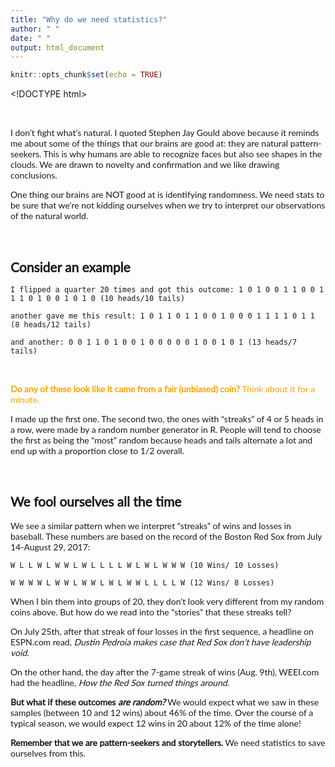 ```yaml
---
title: "Why do we need statistics?"
author: " "
date: " "
output: html_document
---
```


```r
knitr::opts_chunk$set(echo = TRUE)
```
<!DOCTYPE html>
<html>
<head>
<meta name="viewport" content="width=device-width, initial-scale=1">
<style>

/* latin-ext */
@font-face {
  font-family: 'Lato';
  font-style: normal;
  font-weight: 400;
  src: local('Lato Regular'), local('Lato-Regular'), url(https://fonts.gstatic.com/s/lato/v14/S6uyw4BMUTPHjxAwXiWtFCfQ7A.woff2) format('woff2');
  unicode-range: U+0100-024F, U+0259, U+1E00-1EFF, U+2020, U+20A0-20AB, U+20AD-20CF, U+2113, U+2C60-2C7F, U+A720-A7FF;
}
/* latin */
@font-face {
  font-family: 'Lato';
  font-style: normal;
  font-weight: 400;
  src: local('Lato Regular'), local('Lato-Regular'), url(https://fonts.gstatic.com/s/lato/v14/S6uyw4BMUTPHjx4wXiWtFCc.woff2) format('woff2');
  unicode-range: U+0000-00FF, U+0131, U+0152-0153, U+02BB-02BC, U+02C6, U+02DA, U+02DC, U+2000-206F, U+2074, U+20AC, U+2122, U+2191, U+2193, U+2212, U+2215, U+FEFF, U+FFFD;
}

p {
  font-family: 'Lato', sans-serif;
}

h1 {
  font-family: 'Lato', sans-serif;
}

h2 {
  font-family: 'Lato', sans-serif;
}

h3 {
  font-family: 'Lato', sans-serif;
}

h4 {
  font-family: 'Lato', sans-serif;
}

.list {
  font-family: 'Lato', sans-serif;
}

.list2 {
  font-family: 'Lato', sans-serif;
}

.list3 {
  font-family: 'Lato', sans-serif;
}

.list4 {
  font-family: 'Lato', sans-serif;
}

.list5 {
  font-family: 'Lato', sans-serif;
}

</style>
</head>
<body>
<div class="list">
<br>



I don't fight what's natural. I quoted Stephen Jay Gould above because it reminds me about some of the things that our brains are good at: they are natural pattern-seekers. This is why humans are able to recognize faces but also see shapes in the clouds. We are drawn to novelty and confirmation and we like drawing conclusions.

One thing our brains are NOT good at is identifying randomness. We need stats to be sure that we're not kidding ourselves when we try to interpret our observations of the natural world.

<br>

## Consider an example

```
I flipped a quarter 20 times and got this outcome: 1 0 1 0 0 1 1 0 0 1 1 1 0 1 0 0 1 0 1 0 (10 heads/10 tails)
```

```
another gave me this result: 1 0 1 1 0 1 1 0 0 1 0 0 0 1 1 1 1 0 1 1 (8 heads/12 tails)
```

```
and another: 0 0 1 1 0 1 0 0 1 0 0 0 0 0 1 0 0 1 0 1 (13 heads/7 tails)
```

<br>

<span style="color:orange">**Do any of these look like it came from a fair (unbiased) coin?** Think about it for a minute.</span>

I made up the first one. The second two, the ones with "streaks" of 4 or 5 heads in a row, were made by a random number generator in R. People will tend to choose the first as being the "most" random because heads and tails alternate a lot and end up with a proportion close to 1/2 overall.

<br>

## We fool ourselves all the time

We see a similar pattern when we interpret "streaks" of wins and losses in baseball. These numbers are based on the record of the Boston Red Sox from July 14-August 29, 2017:


```
W L L W L W W L W L L L L W L W L W W W (10 Wins/ 10 Losses)
```

```
W W W W L W W L W W L W L W W L L L L W (12 Wins/ 8 Losses)
```


When I bin them into groups of 20, they don't look very different from my random coins above. But how do we read into the "stories" that these streaks tell?

On July 25th, after that streak of four losses in the first sequence, a headline on ESPN.com read, *Dustin Pedroia makes case that Red Sox don't have leadership void.*

On the other hand, the day after the 7-game streak of wins (Aug. 9th), WEEI.com had the headline, *How the Red Sox turned things around.*

**But what if these outcomes *are random?* ** We would expect what we saw in these samples (between 10 and 12 wins) about 46% of the time. Over the course of a typical season, we would expect 12 wins in 20 about 12% of the time alone!

**Remember that we are pattern-seekers and storytellers.** We need statistics to save ourselves from this.

<br>

</div>
</body>
</html>